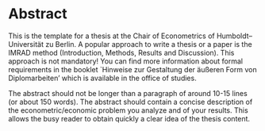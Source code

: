 # Abstract {-}

This is the template for a thesis at the Chair of Econometrics of
Humboldt--Universität zu Berlin. A popular approach to write a thesis or a
paper is the IMRAD method (Introduction, Methods, Results and Discussion). This
approach is not mandatory! You can find more information about formal
requirements in the booklet `Hinweise zur Gestaltung der äußeren Form von
Diplomarbeiten' which is available in the office of studies.
 
The abstract should not be longer than a paragraph of around 10-15 lines (or
about 150 words). The abstract should contain a concise description of the
econometric/economic problem you analyze and of your results. This allows the
busy reader to obtain quickly a clear idea of the thesis content.
